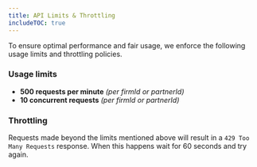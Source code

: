 ```yaml
---
title: API Limits & Throttling
includeTOC: true
---
```


To ensure optimal performance and fair usage, we enforce the following usage limits and throttling policies.

### Usage limits

-   **500 requests per minute** _(per firmId or partnerId)_
-   **10 concurrent requests** _(per firmId or partnerId)_

### Throttling

Requests made beyond the limits mentioned above will result in a `429 Too Many Requests` response. When this happens wait for 60 seconds and try again.
